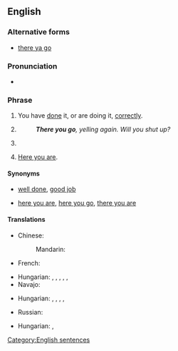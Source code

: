 ==English==

===Alternative forms===
* {{qualifier|more informal}} [[there ya go]]

===Pronunciation===
* {{audio|En-au-there you go.ogg|Audio (AU)|lang=en}}

===Phrase===
{{head|en|phrase}}

# {{lb|en|informal|idiomatic}} You have [[do]]ne it, or are doing it, [[correctly]].
# {{lb|en|informal|idiomatic}} {{non-gloss definition|Expressing [[exasperation]].}}
#: '''''There you go''', yelling again. Will you shut up?''
# {{lb|en|informal|idiomatic}} {{non-gloss definition|Expressing that the conclusion is the same as it was suggested before; the other party's statement actually implies the same thing as one's own idea.}}
# {{lb|en|informal|idiomatic}} {{non-gloss definition|Used while [[give|giving]] someone something.}} [[here you are|Here you are]].

====Synonyms====
* {{sense|doing something correctly}} [[well done]], [[good job]]
* {{sense|when giving}} [[here you are]], [[here you go]], [[there you are]]

====Translations====
{{trans-top|you have done it, or are doing it, correctly}}
* Chinese:
*: Mandarin: {{t|cmn|做得好}}
* French: {{t+|fr|ça y est}}
{{trans-mid}}
* Hungarian: {{t|hu|ez az}}, {{t|hu|jól van}}, {{t|hu|megy ez}}, {{t|hu|[[ügyes]] [[vagy]]}}, {{q|something is completed successfully}} {{t|hu|[[meg]] [[is]] [[van]]}}, {{t|hu|[[meg]] [[is]] [[vagyunk]]}}
* Navajo: {{t|nv|hóóhó yaʼ}}
{{trans-bottom}}

{{trans-top|expressing exasperation}}
* Hungarian: {{t|hu|na tessék}}, {{t+|hu|tessék}}, {{t+|hu|lám}}, {{t|hu|már megint}}, {{q|if a positive case is mentioned or implied as a counterpoint to the current situation}} {{t|hu|bezzeg}}
{{trans-mid}}
* Russian: {{t+|ru|ну вот|sc=Cyrl}}
{{trans-bottom}}

{{trans-top|expressing that the implication of the speaker's statement is actually the same as one's own}}
{{trans-mid}}
* Hungarian: {{t|hu|na látod}}, {{t|hu|na látja}}
{{trans-bottom}}

{{trans-see|here you are}}

[[Category:English sentences]]